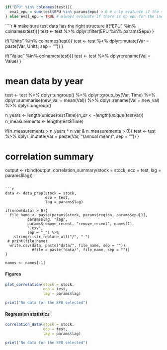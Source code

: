 ```r
if("EPU" %in% colnames(test)){
  eval_epu = sum(test$EPU %in% params$epu) > 0 # only evaluate if the selected epu is in the indicator data set
} else eval_epu = TRUE # always evaluate if there is no epu for the indicator
```

````r
# make sure test data has the right structure 
if("EPU" %in% colnames(test)){
  test <- test %>%
    dplyr::filter(EPU %in% params$epu)
}

if("Units" %in% colnames(test)){
  test <- test %>%
    dplyr::mutate(Var = paste(Var, Units, sep = "\n"))
}

if("Value" %in% colnames(test)){
  test <- test %>%
    dplyr::rename(Val = Value)
}

# mean data by year
test <- test %>%
  dplyr::ungroup() %>%
  dplyr::group_by(Var, Time) %>%
  dplyr::summarise(new_val = mean(Val)) %>%
  dplyr::rename(Val = new_val) %>%
  dplyr::ungroup()

n_years <- length(unique(test$Time))
n_var <- length(unique(test$Var))
n_measurements <- length(test$Time)

if(n_measurements > n_years * n_var &
   n_measurements > 0){
  test <- test %>%
    dplyr::mutate(Var = paste(Var, "(annual mean)", sep = "\n"))
}

# correlation summary
output <- rbind(output, correlation_summary(stock = stock, 
                                            eco = test, 
                                            lag = params$lag))
```

```r
data <- data_prep(stock = stock, 
                  eco = test, 
                  lag = params$lag)

if(nrow(data) > 0){
  file_name <- paste(params$stock, params$region, params$epu[1], 
          params$lag, "lag", 
          params$remove_recent, "remove_recent", names[1],
          ".csv", 
          sep = "_") %>%
    stringr::str_replace_all("/", "-")
 # print(file_name)
  write.csv(data, paste("data/", file_name, sep = ""))
            #file = paste("data/", file_name, sep = ""))
}

names <- names[-1]
```
#### Figures {-}
```r
plot_correlation(stock = stock, 
                 eco = test, 
                 lag = params$lag)
```

```r
print("No data for the EPU selected")
```

#### Regression statistics {-}
```r
correlation_data(stock = stock, 
                 eco = test, 
                 lag = params$lag)
```

```r
print("No data for the EPU selected")
```